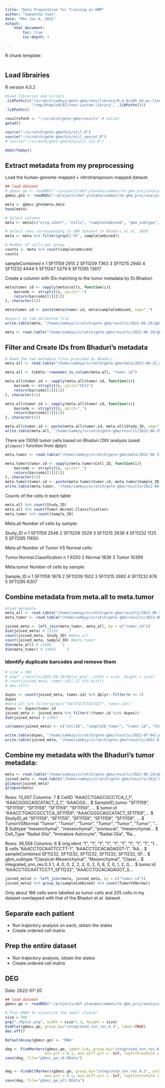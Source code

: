 ```yaml
---
title: "Data Preparation for Training an HMM"
author: "Samantha Yuen"
date: "Mon Jun 6, 2022"
output: 
    html_document:
        toc: true
        toc-depth: 3

---
```


R chunk template: 
```r

```

## Load librairies
R version 4.0.2


```r
#load libraries and scripts
.libPaths(c("/scratch/samkyy/gete-gbm/renv/library/R-4.0/x86_64-pc-linux-gnu",
            "/tmp/RtmpJsRC8Z/renv-system-library", .libPaths()))
.libPaths()

resultsPath <- "~/scratch/gete-gbm/results" # nolint
getwd()

source("~/scratch/gete-gbm/bin/util.R")
source("~/scratch/gete-gbm/bin/util_seurat.R")
# source("~/scratch/gete-gbm/bin/util_viz.R")
```

```r
mkdirToday()
```


## Extract metadata from my preprocessing 

Load the human-genome-mapped + retrotransposon-mapped dataset.

```r
## load dataset
# gbmsc.ge <- readRDS("~/projects/def-ytanaka/common/te-gbm_proj/analysis/ge_gbmscIntUmap-subtypes.rds")
gbmsc.gte <- readRDS("~/projects/def-ytanaka/common/te-gbm_proj/analysis/gte_gbmscIntUmap-subtypes.rds") 
```


```r
meta <- gbmsc.gte@meta.data
head(meta)

# Select columns
meta <- meta[c("orig.ident", "cells", "sampleCombined", "gbm_subtype", "integrated_snn_res.0.3")]

# Select rows corresponding to GBM dataset in Bhaduri et al. 2020
meta <- meta %>% filter(grepl('SF', sampleCombined)) 

# Number of cells per group
counts <- meta %>% count(sampleCombined)
counts
```

  sampleCombined     n
1        SF11159  2915
2        SF11209  7363
3        SF11215  2940
4        SF11232  4444
5        SF11247  5279
6        SF11285 13617

Create a columm with IDs matching to the tumor metadata by Dr.Bhaduri. 

```r
meta$tumor.id <- vapply(meta$cells, function(i){
    barcode <- strsplit(i, split="-") 
    return(barcode[[1]][1])
}, character(1))

meta$tumor.id <- paste(meta$tumor.id, meta$sampleCombined, sep="_")
```

```r
#export as tab-delimited file
write.table(meta, "/home/samkyy/scratch/gete-gbm/results/2022-06-29/gbm-gte-metadata.txt")

meta <- read.table("/home/samkyy/scratch/gete-gbm/results/2022-06-29/gbm-gte-metadata.txt", sep=" ", header=TRUE) 
```

## Filter and Create IDs from Bhaduri's metadata

```r
# Raed the two metadata files provided by Bhaduri
meta.all <- read.table("/home/samkyy/scratch/gete-gbm/data/2022-06-23_metaCNV/meta-GBMvsNormal_CNV_processed2.tsv", sep="\t", header=TRUE, row.names = 1)

meta.all <- tibble::rownames_to_column(meta.all, "tumor.id")

meta.all$tumor.id <- vapply(meta.all$tumor.id, function(i){
    barcode <- strsplit(i, split="SF11") 
    return(barcode[[1]][1])
}, character(1))

meta.all$tumor.id <- vapply(meta.all$tumor.id, function(i){
    barcode <- strsplit(i, split="_") 
    return(barcode[[1]][1])
}, character(1))

meta.all$tumor.id <- paste(meta.all$tumor.id, meta.all$Study_ID, sep="_")
write.table(meta.all, "/home/samkyy/scratch/gete-gbm/results/2022-06-29/meta.all.txt", sep="\t", row.names=FALSE)
```

There are 13056 tumor cells based on Bhaduri CNV analysis (used `glimpse()` function from dplyr)

```r
meta.tumor <- read.table("/home/samkyy/scratch/gete-gbm/data/2022-06-23_metaCNV/meta-GBM-tumor_cells_Bhaduri2020-processed2.txt", sep="\t", header=TRUE)

meta.tumor$tumor.id <- vapply(meta.tumor$Cell_ID, function(i){
    barcode <- strsplit(i, split="_") 
    return(barcode[[1]][1])
}, character(1))
meta.tumor$tumor.id <- paste(meta.tumor$tumor.id, meta.tumor$Sample_ID, sep="_")
write.table(meta.tumor, "/home/samkyy/scratch/gete-gbm/results/2022-06-29/meta.tumor.txt", sep="\t", row.names=FALSE)
```

Counts of the cells in each table:

```r
meta.all %>% count(Study_ID)
meta.all %>% count(Tumor.Normal.Classification)
meta.tumor %>% count(Sample_ID)
```

Meta.all Number of cells by sample:

  Study_ID     n
1  SF11159  2546
2  SF11209  3529
3  SF11215  2638
4  SF11232  1125
5  SF11285 11650

Meta.all Number of Tumor VS Normal cells:

  Tumor.Normal.Classification     n
1                              9250
2                      Normal  1839
3                       Tumor 10399

Meta.tumor Number of cells by sample:

  Sample_ID    n
1   SF11159 1879
2   SF11209 1502
3   SF11215 2692
4   SF11232  676
5   SF11285 6307

## Combine metadata from meta.all to meta.tumor

```r
#load metadata
meta_all <- read.table("/home/samkyy/scratch/gete-gbm/results/2022-06-29/meta.all.txt", sep="\t", header=TRUE)
meta_tumor <- read.table("/home/samkyy/scratch/gete-gbm/results/2022-06-29/meta.tumor.txt", sep="\t", header=TRUE)

joined_meta <- left_join(meta_tumor, meta_all, by = c("tumor.id"))
dim(joined_meta) # 13105     7
count(joined_meta, Study_ID) #meta.all
count(joined_meta, Sample_ID) #meta.tumor
dim(meta_all) # 21488     5
dim(meta_tumor) # 13056     3
```

### Identify duplicate barcodes and remove them

```r
# size = 300
# png("./results/2022-06-29/Rplot.png", width = size, height = size)
# count(joined_meta, tumor.id)[,2] %>% hist()
# dev.off()

dupes <- count(joined_meta, tumor.id) %>% dplyr::filter(n >= 2)
dupes
#meta_all %>% filter(grepl("TACTCGCTCTGCTGCT", tumor.id))
dupes <- dupes$tumor.id
joined_meta <- joined_meta %>% filter(!(tumor.id %in% dupes))
dim(joined_meta) # 13007     7

colnames(joined_meta) <- c("CellID", "SampleID_tumor", "tumor.id", "StudyID_all", "TumorVSNormal", "Subtype" , "Cell_Type")

write.table(dupes, "/home/samkyy/scratch/gete-gbm/results/2022-07-04/joined_meta_dupes.txt", sep="\t", row.names=FALSE)
write.table(joined_meta, "/home/samkyy/scratch/gete-gbm/results/2022-07-04/joined_meta.txt", sep="\t", row.names=FALSE)
```

## Combine my metadata with the Bhaduri's tumor metadata:

```r
meta <- read.table("/home/samkyy/scratch/gete-gbm/results/2022-06-29/gbm-gte-metadata.txt", sep=" ", header=TRUE) 
joined_meta <- read.table("/home/samkyy/scratch/gete-gbm/results/2022-07-04/joined_meta.txt", sep="\t", header=TRUE) 
glimpse(joined_meta)
glimpse(meta)
```

Rows: 13,007
Columns: 7
$ CellID         <chr> "AAACCTGAGCGCCTCA_1_1", "AAACGGGCAGCATACT_2_1", "AAACGG…
$ SampleID_tumor <chr> "SF11159", "SF11159", "SF11159", "SF11159", "SF11159", …
$ tumor.id       <chr> "AAACCTGAGCGCCTCA_SF11159", "AAACGGGCAGCATACT_SF11159",…
$ StudyID_all    <chr> "SF11159", "SF11159", "SF11159", "SF11159", "SF11159", …
$ TumorVSNormal  <chr> "Tumor", "Tumor", "Tumor", "Tumor", "Tumor", "Tumor", "…
$ Subtype        <chr> "mesenchymal", "mesenchymal", "proneural", "mesenchymal…
$ Cell_Type      <chr> "Radial Glia", "Immature Astrocyte", "Radial Glia", "Ra…

Rows: 36,558
Columns: 6
$ orig.ident             <chr> "1", "1", "1", "1", "1", "1", "1", "1", "1", "1…
$ cells                  <chr> "AAACCTGCAATTCCTT-1", "AAACCTGCACAGAGGT-1", "AA…
$ sampleCombined         <fct> SF11232, SF11232, SF11232, SF11232, SF11232, SF…
$ gbm_subtype            <chr> "Classical-Mesenchymal", "Mesenchymal", "Classi…
$ integrated_snn_res.0.3 <fct> 1, 4, 0, 0, 2, 2, 2, 0, 2, 0, 6, 2, 0, 1, 2, 0,…
$ tumor.id               <chr> "AAACCTGCAATTCCTT_SF11232", "AAACCTGCACAGAGGT_S…

```r
joined_meta2 <- left_join(meta, joined_meta, by = c("tumor.id"))
joined_meta2 %>% group_by(sampleCombined) %>% count(TumorVSNormal)
```

Only about 186 cells were labelled as tumor cells and 205 cells in my dataset overlapped with that of the Bhaduri et al. dataset. 

## Separate each patient
- Run trajectory analysis on each, obtain the states
- Create ordered cell matrix

## Prep the entire dataset
- Run trajectory analysis, obtain the states
- Create ordered cell matrix

## DEG 

Date: 2022-07-20

```r
## load dataset
gbmsc.ge <- readRDS("~/projects/def-ytanaka/common/te-gbm_proj/analysis/ge_gbmscIntUmap-subtypes.rds")

# Plot UMAP to visualize the small cluster
size = 500
png("./Rplot.png", width = size*1.2, height = size)
DimPlot(gbmsc.ge, group.by="integrated_snn_res.0.3", label=TRUE)
dev.off()

DefaultAssay(gbmsc.ge) <- "RNA"

deg <- FindMarkers(gbmsc.ge, ident.1=8, group.by="integrated_snn_res.0.3", only.pos = FALSE, 
                  min.pct = 0.1, min.diff.pct = -Inf, logfcthreshold = 0.25) # default settings
save(deg, file="gbmsc_ge_c8.RData")


deg <- FindAllMarkers(gbmsc.ge, group.by="integrated_snn_res.0.3", only.pos = FALSE, 
                  min.pct = 0.1, min.diff.pct = -Inf, logfcthreshold = 0.25) # default settings
save(deg, file="gbmsc_ge_all.RData")
```